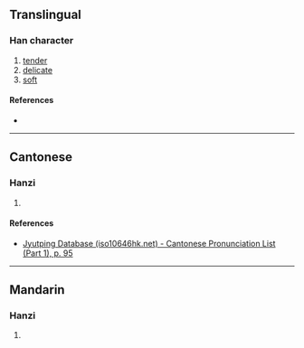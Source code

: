 {{character info/new}}
{{also|嫩|㜛|媆}}
==Translingual==

===Han character===
{{Han char|rn=38|rad=女|as=11|sn=14|four=|canj=VDLO|ids=⿰女欶}}

# [[tender]]
# [[delicate]]
# [[soft]]

====References====
* {{Han ref|kx=0270.311|dkj=06667|hdz=21076.020|uh=5AF0|ud=23280}}

----

==Cantonese==

===Hanzi===
{{yue-hanzi|jyut=[[nyun6]], [[lyun6]]|y=nyun6, lyun6}}

# {{defn|lang=yue|sort=女11}}

====References====
* [http://www.iso10646hk.net/jp/document/download.jsp Jyutping Database (iso10646hk.net) - Cantonese Pronunciation List (Part 1), p. 95]

----

==Mandarin==

===Hanzi===
{{cmn-hanzi|pin=[[nèn]] ([[nen4]])|wg=nen<sup>4</sup>}}

# {{defn|lang=cmn|sort=女11}}